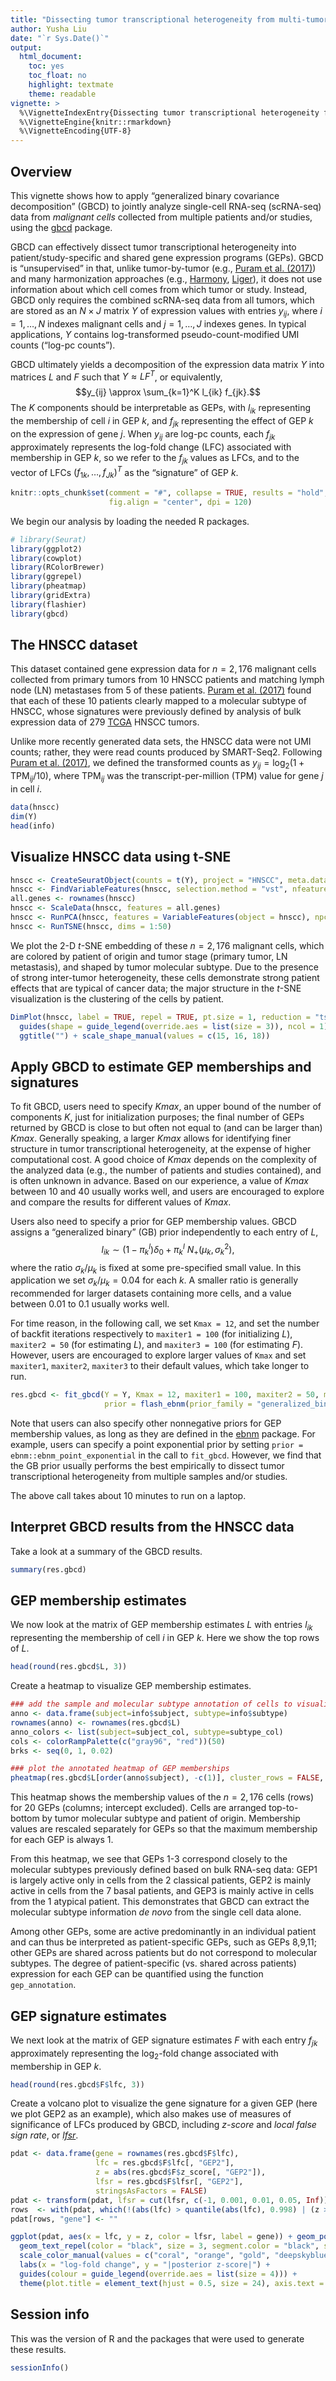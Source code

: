 ```yaml
---
title: "Dissecting tumor transcriptional heterogeneity from multi-tumor single-cell RNA-seq data using GBCD"
author: Yusha Liu
date: "`r Sys.Date()`"
output:
  html_document:
    toc: yes
    toc_float: no
    highlight: textmate
    theme: readable
vignette: >
  %\VignetteIndexEntry{Dissecting tumor transcriptional heterogeneity from multi-tumor single-cell RNA-seq data using GBCD}
  %\VignetteEngine{knitr::rmarkdown}
  %\VignetteEncoding{UTF-8}
---
```


Overview
--------

This vignette shows how to apply "generalized binary covariance
decomposition" (GBCD) to jointly analyze single-cell RNA-seq
(scRNA-seq) data from *malignant cells* collected from multiple
patients and/or studies, using the [gbcd][gbcd] package.

GBCD can effectively dissect tumor transcriptional heterogeneity into
patient/study-specific and shared gene expression programs
(GEPs). GBCD is "unsupervised" in that, unlike tumor-by-tumor (e.g.,
[Puram et al. (2017)][hnscc]) and many harmonization approaches (e.g.,
[Harmony][harmony], [Liger][liger]), it does not use information about
which cell comes from which tumor or study. Instead, GBCD only
requires the combined scRNA-seq data from all tumors, which are stored
as an $N \times J$ matrix $Y$ of expression values with entries
$y_{ij}$, where $i=1,\dots,N$ indexes malignant cells and
$j=1,\dots,J$ indexes genes. In typical applications, $Y$ contains
log-transformed pseudo-count-modified UMI counts ("log-pc counts").

GBCD ultimately yields a decomposition of the expression data matrix
$Y$ into matrices $L$ and $F$ such that $Y \approx L F^T$, or
equivalently, $$y_{ij} \approx \sum_{k=1}^K l_{ik} f_{jk}.$$ The $K$
components should be interpretable as GEPs, with $l_{ik}$ representing
the membership of cell $i$ in GEP $k$, and $f_{jk}$ representing the
effect of GEP $k$ on the expression of gene $j$. When $y_{ij}$ are
log-pc counts, each $f_{jk}$ approximately represents the log-fold
change (LFC) associated with membership in GEP $k$, so we refer to the
$f_{jk}$ values as LFCs, and to the vector of LFCs $(f_{1k}, \dots,
f_{Jk})^T$ as the "signature" of GEP $k$.

```r
knitr::opts_chunk$set(comment = "#", collapse = TRUE, results = "hold",
                      fig.align = "center", dpi = 120)
```

We begin our analysis by loading the needed R packages.

```r
# library(Seurat)
library(ggplot2)
library(cowplot)
library(RColorBrewer)
library(ggrepel)
library(pheatmap)
library(gridExtra)
library(flashier)
library(gbcd)
```

The HNSCC dataset
-----------------

This dataset contained gene expression data for $n=2,176$ malignant
cells collected from primary tumors from 10 HNSCC patients and
matching lymph node (LN) metastases from 5 of these
patients. [Puram et al. (2017)][hnscc] found that each of these 10
patients clearly mapped to a molecular subtype of HNSCC, whose
signatures were previously defined by analysis of bulk expression data
of 279 [TCGA][tcga] HNSCC tumors.

Unlike more recently generated data sets, the HNSCC data were not UMI
counts; rather, they were read counts produced by
SMART-Seq2. Following [Puram et al. (2017)][hnscc], we defined the
transformed counts as $y_{ij} = \log_2(1 + \mathrm{TPM}_{ij}/10)$,
where $\mathrm{TPM}_{ij}$ was the transcript-per-million (TPM) value
for gene $j$ in cell $i$.

```r
data(hnscc)
dim(Y)
head(info)
```

Visualize HNSCC data using t-SNE
--------------------------------

```r
hnscc <- CreateSeuratObject(counts = t(Y), project = "HNSCC", meta.data = info)
hnscc <- FindVariableFeatures(hnscc, selection.method = "vst", nfeatures = 5000)
all.genes <- rownames(hnscc)
hnscc <- ScaleData(hnscc, features = all.genes)
hnscc <- RunPCA(hnscc, features = VariableFeatures(object = hnscc), npcs = 50, verbose = FALSE)
hnscc <- RunTSNE(hnscc, dims = 1:50)
```

We plot the 2-D *t*-SNE embedding of these $n=2,176$ malignant cells,
which are colored by patient of origin and tumor stage (primary tumor,
LN metastasis), and shaped by tumor molecular subtype. Due to the
presence of strong inter-tumor heterogeneity, these cells demonstrate
strong patient effects that are typical of cancer data; the major
structure in the *t*-SNE visualization is the clustering of the cells
by patient.

```r
DimPlot(hnscc, label = TRUE, repel = TRUE, pt.size = 1, reduction = "tsne", group.by = "subject", shape.by = "subtype", cols = subject_col) +
  guides(shape = guide_legend(override.aes = list(size = 3)), ncol = 1) + theme(text = element_text(size = 12)) +
  ggtitle("") + scale_shape_manual(values = c(15, 16, 18))
```

Apply GBCD to estimate GEP memberships and signatures
-----------------------------------------------------

To fit GBCD, users need to specify $Kmax$, an upper bound of the
number of components $K$, just for initialization purposes; the final
number of GEPs returned by GBCD is close to but often not equal to
(and can be larger than) $Kmax$. Generally speaking, a larger $Kmax$
allows for identifying finer structure in tumor transcriptional
heterogeneity, at the expense of higher computational cost. A good
choice of $Kmax$ depends on the complexity of the analyzed data (e.g.,
the number of patients and studies contained), and is often unknown in
advance. Based on our experience, a value of $Kmax$ between 10 and 40
usually works well, and users are encouraged to explore and compare
the results for different values of $Kmax$.

Users also need to specify a prior for GEP membership values. GBCD
assigns a "generalized binary" (GB) prior independently to each entry
of $L$, $$l_{ik}\sim (1-\pi_k^l) \delta_0 + \pi_k^l \: N_{+} (\mu_k,
\sigma_k^2),$$ where the ratio $\sigma_k/\mu_k$ is fixed at some
pre-specified small value. In this application we set $\sigma_k/\mu_k
= 0.04$ for each $k$. A smaller ratio is generally recommended for
larger datasets containing more cells, and a value between 0.01 to 0.1
usually works well.

For time reason, in the following call, we set `Kmax = 12`, and set
the number of backfit iterations respectively to `maxiter1 = 100` (for
initializing $L$), `maxiter2 = 50` (for estimating $L$), and `maxiter3
= 100` (for estimating $F$). However, users are encouraged to explore
larger values of `Kmax` and set `maxiter1`, `maxiter2`, `maxiter3` to
their default values, which take longer to run.

```r
res.gbcd <- fit_gbcd(Y = Y, Kmax = 12, maxiter1 = 100, maxiter2 = 50, maxiter3 = 100,
                     prior = flash_ebnm(prior_family = "generalized_binary", scale = 0.04), verbose = 0)
```

Note that users can also specify other nonnegative priors for GEP
membership values, as long as they are defined in the [ebnm][ebnm]
package. For example, users can specify a point exponential prior by
setting `prior = ebnm::ebnm_point_exponential` in the call to
`fit_gbcd`. However, we find that the GB prior usually performs the
best empirically to dissect tumor transcriptional heterogeneity from
multiple samples and/or studies.

The above call takes about 10 minutes to run on a laptop.

Interpret GBCD results from the HNSCC data
------------------------------------------

Take a look at a summary of the GBCD results.

```r
summary(res.gbcd)
```


GEP membership estimates
------------------------

We now look at the matrix of GEP membership estimates $L$ with entries
$l_{ik}$ representing the membership of cell $i$ in GEP $k$. Here we
show the top rows of $L$.

```r
head(round(res.gbcd$L, 3))
```

Create a heatmap to visualize GEP membership estimates.

```r
### add the sample and molecular subtype annotation of cells to visualize the GEP memberships
anno <- data.frame(subject=info$subject, subtype=info$subtype)
rownames(anno) <- rownames(res.gbcd$L)
anno_colors <- list(subject=subject_col, subtype=subtype_col)
cols <- colorRampPalette(c("gray96", "red"))(50)
brks <- seq(0, 1, 0.02)

### plot the annotated heatmap of GEP memberships
pheatmap(res.gbcd$L[order(anno$subject), -c(1)], cluster_rows = FALSE, cluster_cols = FALSE, show_rownames = FALSE, annotation_row = anno, annotation_colors = anno_colors, annotation_names_row = FALSE, angle_col = 45, fontsize = 10, color = cols, breaks = brks, main = "")
```

This heatmap shows the membership values of the $n=2,176$ cells (rows)
for 20 GEPs (columns; intercept excluded). Cells are arranged
top-to-bottom by tumor molecular subtype and patient of
origin. Membership values are rescaled separately for GEPs so that the
maximum membership for each GEP is always 1.

From this heatmap, we see that GEPs 1-3 correspond closely to the
molecular subtypes previously defined based on bulk RNA-seq data: GEP1
is largely active only in cells from the 2 classical patients, GEP2 is
mainly active in cells from the 7 basal patients, and GEP3 is mainly
active in cells from the 1 atypical patient. This demonstrates that
GBCD can extract the molecular subtype information *de novo* from the
single cell data alone.

Among other GEPs, some are active predominantly in an individual
patient and can thus be interpreted as patient-specific GEPs, such as
GEPs 8,9,11; other GEPs are shared across patients but do not
correspond to molecular subtypes. The degree of patient-specific
(vs. shared across patients) expression for each GEP can be quantified
using the function `gep_annotation`.

GEP signature estimates
---------------------------------

We next look at the matrix of GEP signature estimates $F$ with each
entry $f_{jk}$ approximately representing the $\text{log}_2$-fold
change associated with membership in GEP $k$.

```r
head(round(res.gbcd$F$lfc, 3))
```

Create a volcano plot to visualize the gene signature for a given GEP
(here we plot GEP2 as an example), which also makes use of measures of
significance of LFCs produced by GBCD, including *z-score* and *local
false sign rate*, or [*lfsr*][lfsr].

```r
pdat <- data.frame(gene = rownames(res.gbcd$F$lfc), 
                   lfc = res.gbcd$F$lfc[, "GEP2"], 
                   z = abs(res.gbcd$F$z_score[, "GEP2"]), 
                   lfsr = res.gbcd$F$lfsr[, "GEP2"],
                   stringsAsFactors = FALSE)
pdat <- transform(pdat, lfsr = cut(lfsr, c(-1, 0.001, 0.01, 0.05, Inf)))
rows  <- with(pdat, which(!(abs(lfc) > quantile(abs(lfc), 0.998) | (z > 10))))
pdat[rows, "gene"] <- ""

ggplot(pdat, aes(x = lfc, y = z, color = lfsr, label = gene)) + geom_point() + 
  geom_text_repel(color = "black", size = 3, segment.color = "black", segment.size = 0.25, min.segment.length = 0, max.overlaps = Inf, na.rm = TRUE) +
  scale_color_manual(values = c("coral", "orange", "gold", "deepskyblue")) +
  labs(x = "log-fold change", y = "|posterior z-score|") + 
  guides(colour = guide_legend(override.aes = list(size = 4))) + 
  theme(plot.title = element_text(hjust = 0.5, size = 24), axis.text = element_text(size = 20), axis.title = element_text(size = 20), legend.title = element_text(size = 20), legend.text = element_text(size = 16), legend.position = "bottom") + ggtitle("Volcano plot of gene signature for GEP2")
```

Session info
------------

This was the version of R and the packages that were used to generate
these results.

```r
sessionInfo()
```

[hnscc]: https://www.sciencedirect.com/science/article/pii/S0092867417312709
[harmony]: https://portals.broadinstitute.org/harmony
[liger]: https://github.com/welch-lab/liger
[tcga]: https://www.ncbi.nlm.nih.gov/pmc/articles/PMC4311405/
[ebnm]: https://stephenslab.github.io/ebnm/
[gbcd]: https://github.com/stephenslab/gbcd
[lfsr]: https://academic.oup.com/biostatistics/article/18/2/275/2557030
